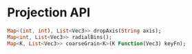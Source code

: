 # Projection API

```dart
Map<(int, int), List<Vec3>> dropAxis(String axis);
Map<int, List<Vec3>> radialBins();
Map<K, List<Vec3>> coarseGrain<K>(K Function(Vec3) keyFn);
```
